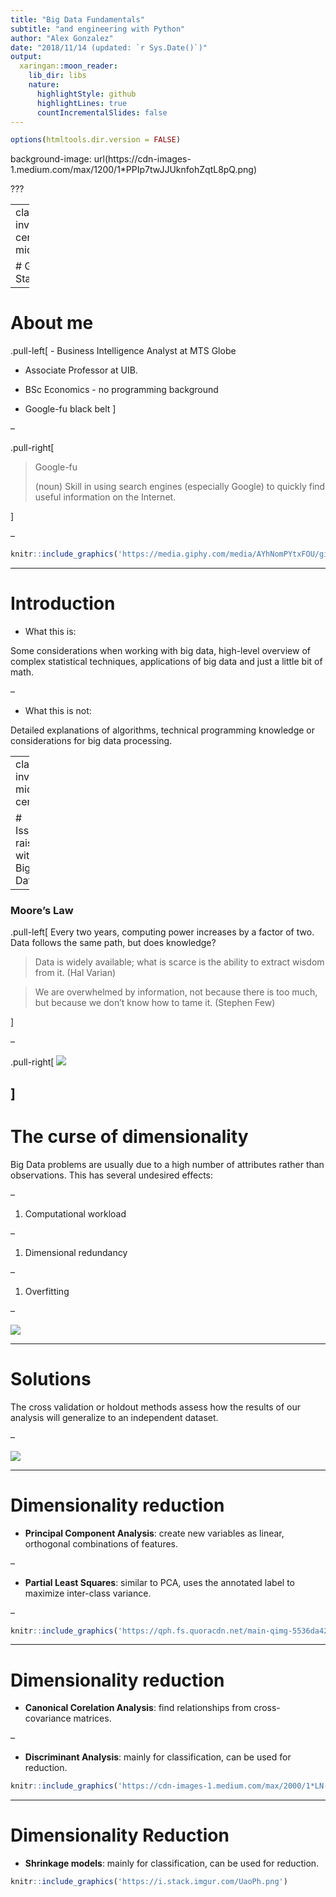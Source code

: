 ```yaml
---
title: "Big Data Fundamentals"
subtitle: "and engineering with Python"
author: "Alex Gonzalez"
date: "2018/11/14 (updated: `r Sys.Date()`)"
output:
  xaringan::moon_reader:
    lib_dir: libs
    nature:
      highlightStyle: github
      highlightLines: true
      countIncrementalSlides: false
---
```


```r
options(htmltools.dir.version = FALSE)
```

background-image: url(https://cdn-images-1.medium.com/max/1200/1*PPIp7twJJUknfohZqtL8pQ.png)

???

---
class: inverse, center, middle

# Get Started

---

# About me


.pull-left[
- Business Intelligence Analyst at MTS Globe

- Associate Professor at UIB.

- BSc Economics - no programming background

- Google-fu black belt
]

--

.pull-right[

> Google-fu
>
> (noun) Skill in using search engines (especially Google) to quickly find useful information on the Internet.

]

--

```r
knitr::include_graphics('https://media.giphy.com/media/AYhNomPYtxFOU/giphy.gif')
```


---

# Introduction

- What this is:

Some considerations when working with big data, high-level overview of complex statistical techniques, applications of big data and just a little bit of math.

--

- What this is not:

Detailed explanations of algorithms, technical programming knowledge or considerations for big data processing.

---
class: inverse, middle, center

# Issues raised with Big Data

---

### Moore's Law

.pull-left[
Every two years, computing power increases by a factor of two.
Data follows the same path, but does knowledge?


> Data is widely available; what is scarce is the ability to extract wisdom from it.
(Hal Varian)


> We are overwhelmed by information, not because there is too much, but because we don't know how to tame it. 
(Stephen Few)

]

--

.pull-right[
![](https://media.giphy.com/media/qL4stkxLFYo6s/giphy.gif)

]
---

# The curse of dimensionality

Big Data problems are usually due to a high number of attributes rather than observations. This has several undesired effects:

--

1. Computational workload

--

1. Dimensional redundancy

--

1. Overfitting

--

![](https://datascienceomar.files.wordpress.com/2016/07/screenshot-2016-07-04-14-07-40.png?w=900)

---

# Solutions


The cross validation or holdout methods assess how the results of our analysis will generalize to an independent dataset.

--

![](https://cdn-images-1.medium.com/max/1600/1*pJ5jQHPfHDyuJa4-7LR11Q.png)

---

# Dimensionality reduction

- __Principal Component Analysis__: create new variables as linear, orthogonal combinations of features.

--

- __Partial Least Squares__: similar to PCA, uses the annotated label to maximize inter-class variance.

--

```r
knitr::include_graphics('https://qph.fs.quoracdn.net/main-qimg-5536da4263ae42a0936c6252e5abd334')
```


---

# Dimensionality reduction

- __Canonical Corelation Analysis__: find relationships from cross-covariance matrices.

--

- __Discriminant Analysis__: mainly for classification, can be used for reduction.

```r
knitr::include_graphics('https://cdn-images-1.medium.com/max/2000/1*LN-b7yIBAJWdegK8Em69yA.png')
```

---
# Dimensionality Reduction

- __Shrinkage models__: mainly for classification, can be used for reduction.

```r
knitr::include_graphics('https://i.stack.imgur.com/UaoPh.png')
```
